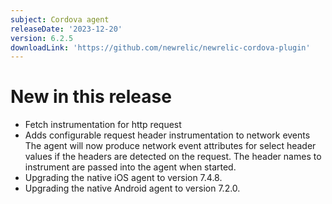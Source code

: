 ```yaml
---
subject: Cordova agent
releaseDate: '2023-12-20'
version: 6.2.5
downloadLink: 'https://github.com/newrelic/newrelic-cordova-plugin'
---
```


# New in this release
- Fetch instrumentation for http request
- Adds configurable request header instrumentation to network events The agent will now produce network event attributes for select header values if the headers are detected on the request. The header names to instrument are passed into the agent when started.
- Upgrading the native iOS agent to version 7.4.8.
- Upgrading the native Android agent to version 7.2.0.

